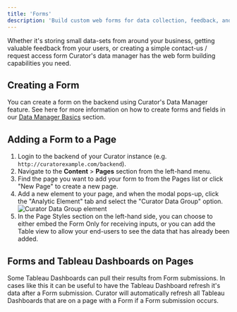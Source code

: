 ---
title: 'Forms'
description: 'Build custom web forms for data collection, feedback, and user requests using Curator Data Manager capabilities.'
---

Whether it's storing small data-sets from around your business, getting valuable feedback from your users, or creating a
simple contact-us / request access form Curator's data manager has the web form building capabilities you need.

## Creating a Form

You can create a form on the backend using Curator's Data Manager feature.  See here for more information on how to
create forms and fields in our [Data Manager Basics](/embedding_using_analytics/data_manager/data_manager_basics)
section.

## Adding a Form to a Page

1. Login to the backend of your Curator instance (e.g. `http://curatorexample.com/backend`).
2. Navigate to the **Content** > **Pages** section from the left-hand menu.
3. Find the page you want to add your form to from the Pages list or click "New Page" to create a new page.
4. Add a new element to your page, and when the modal pops-up, click the "Analytic Element" tab and select the "Curator
Data Group" option.
![Curator Data Group element](/assets/images/site_content_design/pages/select_data_group_page_element.png)
5. In the Page Styles section on the left-hand side, you can choose to either embed the Form Only for receiving inputs,
or you can add the Table view to allow your end-users to see the data that has already been added.

## Forms and Tableau Dashboards on Pages

Some Tableau Dashboards can pull their results from Form submissions. In cases like this it can be useful to have the
Tableau Dashboard refresh it's data after a Form submission. Curator will automatically refresh all Tableau Dashboards
that are on a page with a Form if a Form submission occurs.

